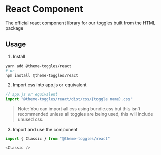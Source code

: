 
# React Component
The official react component library for our toggles built from the HTML package

## Usage
1. Install
```bash
yarn add @theme-toggles/react
# or
npm install @theme-toggles/react
```
2. Import css into app.js or equivalent
```js
// app.js or equivalent
import "@theme-toggles/react/dist/css/{toggle name}.css"
```
> Note: You can import all css using bundle.css but this isn't recommended unless all toggles are being used, this will include unused css. 

3. Import and use the component
```js
import { Classic } from "@theme-toggles/react"

<Classic />
```




